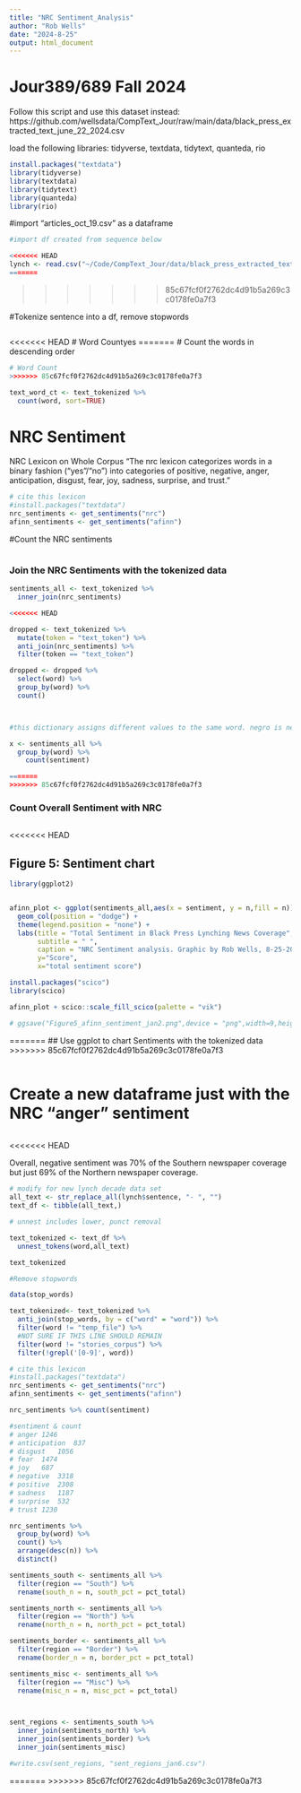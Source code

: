 ```yaml
---
title: "NRC Sentiment_Analysis"
author: "Rob Wells"
date: "2024-8-25"
output: html_document
---
```


# Jour389/689 Fall 2024

Follow this script and use this dataset instead:
https://github.com/wellsdata/CompText_Jour/raw/main/data/black_press_extracted_text_june_22_2024.csv

load the following libraries: tidyverse, textdata, tidytext, quanteda, rio

```r
install.packages("textdata")
library(tidyverse)
library(textdata)
library(tidytext)
library(quanteda)
library(rio)


```


#import "articles_oct_19.csv" as a dataframe

```r
#import df created from sequence below

<<<<<<< HEAD
lynch <- read.csv("~/Code/CompText_Jour/data/black_press_extracted_text_june_22_2024.csv")
=======
```
>>>>>>> 85c67fcf0f2762dc4d91b5a269c3c0178fe0a7f3

#Tokenize sentence into a df, remove stopwords


```r
```


<<<<<<< HEAD
# Word Countyes
=======
# Count the words in descending order
```r
# Word Count
>>>>>>> 85c67fcf0f2762dc4d91b5a269c3c0178fe0a7f3

text_word_ct <- text_tokenized %>%
  count(word, sort=TRUE)
```

# NRC Sentiment

NRC Lexicon on Whole Corpus
"The nrc lexicon categorizes words in a binary fashion (“yes”/“no”) into categories of positive, negative, anger, anticipation, disgust, fear, joy, sadness, surprise, and trust."
```r
# cite this lexicon
#install.packages("textdata")
nrc_sentiments <- get_sentiments("nrc")
afinn_sentiments <- get_sentiments("afinn")
```

#Count the NRC sentiments
```r

```

### Join the NRC Sentiments with the tokenized data


```r

sentiments_all <- text_tokenized %>%
  inner_join(nrc_sentiments) 

<<<<<<< HEAD

dropped <- text_tokenized %>%
  mutate(token = "text_token") %>%
  anti_join(nrc_sentiments) %>%
  filter(token == "text_token")

dropped <- dropped %>%
  select(word) %>%
  group_by(word) %>%
  count()



#this dictionary assigns different values to the same word. negro is negative, sadness whereas lynch is anger, disgust, fear, negative and sadness.

x <- sentiments_all %>% 
  group_by(word) %>% 
    count(sentiment)

=======
>>>>>>> 85c67fcf0f2762dc4d91b5a269c3c0178fe0a7f3
```

### Count Overall Sentiment with NRC

```r

```

<<<<<<< HEAD


## Figure 5: Sentiment chart
```r
library(ggplot2)


afinn_plot <- ggplot(sentiments_all,aes(x = sentiment, y = n,fill = n)) +
  geom_col(position = "dodge") + 
  theme(legend.position = "none") +
  labs(title = "Total Sentiment in Black Press Lynching News Coverage",
       subtitle = " ",
       caption = "NRC Sentiment analysis. Graphic by Rob Wells, 8-25-2024",
       y="Score",
       x="total sentiment score")

install.packages("scico")
library(scico)

afinn_plot + scico::scale_fill_scico(palette = "vik")

# ggsave("Figure5_afinn_sentiment_jan2.png",device = "png",width=9,height=6, dpi=800)


```
=======
## Use ggplot to chart Sentiments with the tokenized data
>>>>>>> 85c67fcf0f2762dc4d91b5a269c3c0178fe0a7f3

```r

```



# Create a new dataframe just with the NRC "anger" sentiment
```r


```

<<<<<<< HEAD

Overall, negative sentiment was 70% of the Southern newspaper coverage but just 69% of the Northern newspaper coverage.

```r
# modify for new lynch decade data set
all_text <- str_replace_all(lynch$sentence, "- ", "")
text_df <- tibble(all_text,)

# unnest includes lower, punct removal

text_tokenized <- text_df %>%
  unnest_tokens(word,all_text)

text_tokenized

#Remove stopwords

data(stop_words)

text_tokenized<- text_tokenized %>%
  anti_join(stop_words, by = c("word" = "word")) %>%
  filter(word != "temp_file") %>%
  #NOT SURE IF THIS LINE SHOULD REMAIN
  filter(word != "stories_corpus") %>%
  filter(!grepl('[0-9]', word))

# cite this lexicon
#install.packages("textdata")
nrc_sentiments <- get_sentiments("nrc")
afinn_sentiments <- get_sentiments("afinn")

nrc_sentiments %>% count(sentiment)

#sentiment & count
# anger	1246			
# anticipation	837			
# disgust	1056			
# fear	1474			
# joy	687			
# negative	3318			
# positive	2308			
# sadness	1187			
# surprise	532			
# trust	1230	

nrc_sentiments %>% 
  group_by(word) %>% 
  count() %>% 
  arrange(desc(n)) %>% 
  distinct()

sentiments_south <- sentiments_all %>% 
  filter(region == "South") %>%
  rename(south_n = n, south_pct = pct_total)

sentiments_north <- sentiments_all %>% 
  filter(region == "North") %>%
  rename(north_n = n, north_pct = pct_total)

sentiments_border <- sentiments_all %>% 
  filter(region == "Border") %>%
  rename(border_n = n, border_pct = pct_total)

sentiments_misc <- sentiments_all %>% 
  filter(region == "Misc") %>%
  rename(misc_n = n, misc_pct = pct_total)



sent_regions <- sentiments_south %>% 
  inner_join(sentiments_north) %>% 
  inner_join(sentiments_border) %>% 
  inner_join(sentiments_misc)

#write.csv(sent_regions, "sent_regions_jan6.csv")
```



=======
>>>>>>> 85c67fcf0f2762dc4d91b5a269c3c0178fe0a7f3
